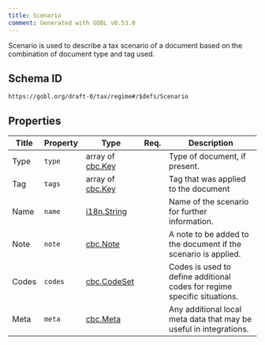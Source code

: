 ```yaml
---
title: Scenario
comment: Generated with GOBL v0.53.0
---
```


Scenario is used to describe a tax scenario of a document based on the combination of document type and tag used.

## Schema ID

`https://gobl.org/draft-0/tax/regime#/$defs/Scenario`

## Properties

| Title | Property | Type                                 | Req. | Description                                                              |
|-------|----------|--------------------------------------|------|--------------------------------------------------------------------------|
| Type  | `type`   | array of [cbc.Key](/draft-0/cbc/key) |      | Type of document, if present.                                            |
| Tag   | `tags`   | array of [cbc.Key](/draft-0/cbc/key) |      | Tag that was applied to the document                                     |
| Name  | `name`   | [i18n.String](/draft-0/i18n/string)  |      | Name of the scenario for further information.                            |
| Note  | `note`   | [cbc.Note](/draft-0/cbc/note)        |      | A note to be added to the document if the scenario is applied.           |
| Codes | `codes`  | [cbc.CodeSet](/draft-0/cbc/code_set) |      | Codes is used to define additional codes for regime specific situations. |
| Meta  | `meta`   | [cbc.Meta](/draft-0/cbc/meta)        |      | Any additional local meta data that may be useful in integrations.       |


